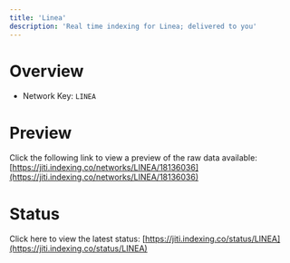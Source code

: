 ```yaml
---
title: 'Linea'
description: 'Real time indexing for Linea; delivered to you'
---
```


# Overview
- Network Key: `LINEA`

# Preview
Click the following link to view a preview of the raw data available: [https://jiti.indexing.co/networks/LINEA/18136036](https://jiti.indexing.co/networks/LINEA/18136036)

# Status
Click here to view the latest status: [https://jiti.indexing.co/status/LINEA](https://jiti.indexing.co/status/LINEA)
